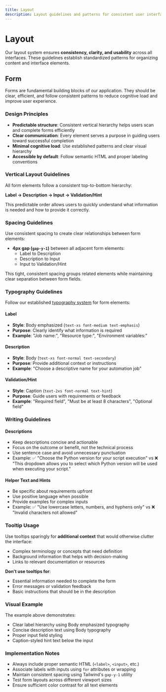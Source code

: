 ```yaml
---
title: Layout
description: Layout guidelines and patterns for consistent user interface design
---
```



# Layout

Our layout system ensures **consistency, clarity, and usability** across all interfaces. These guidelines establish standardized patterns for organizing content and interface elements.

## Form

Forms are fundamental building blocks of our application. They should be clear, efficient, and follow consistent patterns to reduce cognitive load and improve user experience.

### Design Principles

- **Predictable structure**: Consistent vertical hierarchy helps users scan and complete forms efficiently
- **Clear communication**: Every element serves a purpose in guiding users toward successful completion
- **Minimal cognitive load**: Use established patterns and clear visual hierarchy
- **Accessible by default**: Follow semantic HTML and proper labeling conventions

### Vertical Layout Guidelines

All form elements follow a consistent top-to-bottom hierarchy:

**Label → Description → Input → Validation/Hint**

This predictable order allows users to quickly understand what information is needed and how to provide it correctly.

### Spacing Guidelines

Use consistent spacing to create clear relationships between form elements:

- **4px gap (`gap-y-1`)** between all adjacent form elements:
  - Label to Description
  - Description to Input
  - Input to Validation/Hint

This tight, consistent spacing groups related elements while maintaining clear separation between form fields.

### Typography Guidelines

Follow our established [typography system](../../visual_identity/3_typography/index.mdx) for form elements:

#### Label

- **Style**: Body emphasized (`text-xs font-medium text-emphasis`)
- **Purpose**: Clearly identify what information is required
- **Example**: "Job name:", "Resource type:", "Environment variables:"

#### Description

- **Style**: Body (`text-xs font-normal text-secondary`)
- **Purpose**: Provide additional context or instructions
- **Example**: "Choose a descriptive name for your automation job"

#### Validation/Hint

- **Style**: Caption (`text-2xs font-normal text-hint`)
- **Purpose**: Guide users with requirements or feedback
- **Example**: "Required field", "Must be at least 8 characters", "Optional field"

### Writing Guidelines

#### Descriptions

- Keep descriptions concise and actionable
- Focus on the outcome or benefit, not the technical process
- Use sentence case and avoid unnecessary punctuation
- Example: ✅ "Choose the Python version for your script execution" vs ❌ "This dropdown allows you to select which Python version will be used when executing your script."

#### Helper Text and Hints

- Be specific about requirements upfront
- Use positive language when possible
- Provide examples for complex inputs
- Example: ✅ "Use lowercase letters, numbers, and hyphens only" vs ❌ "Invalid characters not allowed"

### Tooltip Usage

Use tooltips sparingly for **additional context** that would otherwise clutter the interface:

- Complex terminology or concepts that need definition
- Background information that helps with decision-making
- Links to relevant documentation or resources

**Don't use tooltips for**:

- Essential information needed to complete the form
- Error messages or validation feedback
- Basic instructions that should be in the description

### Visual Example

<ExampleImageDisplay
	lightImageSrc="/img/brand/layout/form-light.svg"
	darkImageSrc="/img/brand/layout/form-dark.svg"
	altTextPrefix="Form layout pattern showing proper hierarchy and spacing"
/>

The example above demonstrates:

- Clear label hierarchy using Body emphasized typography
- Concise description text using Body typography
- Proper input field styling
- Caption-styled hint text below the input

### Implementation Notes

- Always include proper semantic HTML (`<label>`, `<input>`, etc.)
- Associate labels with inputs using `for` attributes or wrapping
- Maintain consistent spacing using Tailwind's `gap-y-1` utility
- Test form layouts across different viewport sizes
- Ensure sufficient color contrast for all text elements
